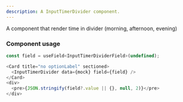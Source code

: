 ```yaml
---
description: A InputTimerDivider component.
---
```



A component that render time in divider (morning, afternoon, evening)

### Component usage

```js
const field = useField<InputTimerDividerField>(undefined);

<Card title="no optionLabel" sectioned>
  <InputTimerDivider data={mock} field={field} />
</Card>
<div>
  <pre>{JSON.stringify(field?.value || {}, null, 2)}</pre>
</div>
```
